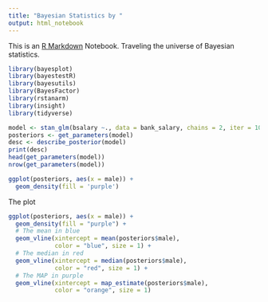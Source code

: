 ```yaml
---
title: "Bayesian Statistics by "
output: html_notebook
---
```


This is an [R Markdown](http://rmarkdown.rstudio.com) Notebook. Traveling the universe of Bayesian statistics. 

```r
library(bayesplot)
library(bayestestR)
library(bayesutils)
library(BayesFactor)
library(rstanarm)
library(insight)
library(tidyverse)
```
```r
model <- stan_glm(bsalary ~., data = bank_salary, chains = 2, iter = 10000, warmup = 5000)
posteriors <- get_parameters(model)
desc <- describe_posterior(model)
print(desc)
head(get_parameters(model))
nrow(get_parameters(model))

ggplot(posteriors, aes(x = male)) +
  geom_density(fill = 'purple')
```



The plot
```r
ggplot(posteriors, aes(x = male)) +
  geom_density(fill = "purple") +
  # The mean in blue
  geom_vline(xintercept = mean(posteriors$male), 
             color = "blue", size = 1) +
  # The median in red
  geom_vline(xintercept = median(posteriors$male), 
             color = "red", size = 1) +
  # The MAP in purple
  geom_vline(xintercept = map_estimate(posteriors$male), 
             color = "orange", size = 1)
```

